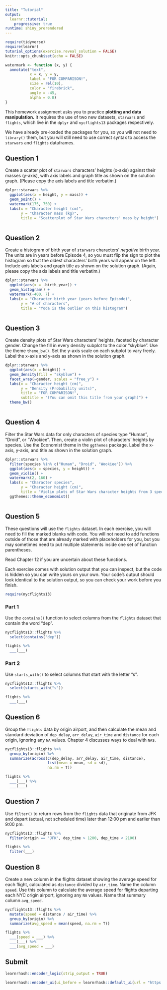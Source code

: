 ```yaml
---
title: "Tutorial"
output:
  learnr::tutorial:
    progressive: true
runtime: shiny_prerendered
---
```


```r
require(tidyverse)
require(learnr)
tutorial_options(exercise.reveal_solution = FALSE)
knitr::opts_chunk$set(echo = FALSE)

watermark <- function (x, y) {
  annotate("text",
           x = x, y = y,
           label = "FOR COMPARISON!",
           size = rel(10),
           color = "firebrick",
           angle = -45,
           alpha = 0.8)
}
```

This homework assignment asks you to practice **plotting and data manipulation.** It requires the use of two new datasets, `starwars` and `flights`, which live in the `dplyr` and `nycflights13` packages respectively.

We have already pre-loaded the packages for you, so you will not need to `library()` them, but you will still need to use correct syntax to access the `starwars` and `flights` dataframes.

## Question 1

Create a scatter plot of `starwars` characters' heights (x-axis) against their masses (y-axis), with axis labels and graph title as shown on the solution graph. (Please copy the axis labels and title verbatim.)

```r
dplyr::starwars %>% 
  ggplot(aes(x = height, y = mass)) +
  geom_point() +
  watermark(175, 750) +
  labs(x = "Character height (cm)",
       y = "Character mass (kg)",
       title = "Scatterplot of Star Wars characters' mass by height")
```

```r

```

## Question 2

Create a histogram of birth year of `starwars` characters' _negative_ birth year. The units are in years before Episode 4, so you must flip the sign to plot the histogram so that the oldest characters' birth years will appear on the left. Include axis labels and graph title as shown on the solution graph. (Again, please copy the axis labels and title verbatim.)

```r
dplyr::starwars %>% 
  ggplot(aes(x = -birth_year)) +
  geom_histogram() +
  watermark(-400, 7) +
  labs(x = "Character birth year (years before Episode)",
       y = "# of characters",
       title = "Yoda is the outlier on this histogram")
```

```r

```

## Question 3

Create density plots of Star Wars characters' heights, faceted by character gender. Change the fill in every density subplot to the color "skyblue". Use the theme `theme_bw()`. Set the y-axis scale on each subplot to vary freely. Label the x-axis and y-axis as shown in the solution graph.

```r
dplyr::starwars %>% 
  ggplot(aes(x = height)) +
  geom_density(fill = "skyblue") +
  facet_wrap(~gender, scales = "free_y") +
  labs(x = "Character height (cm)",
       y = "Density (Probability units)",
       title = "FOR COMPARISON!",
       subtitle = "(You can omit this title from your graph)") +
  theme_bw()
```

```r

```

## Question 4

Filter the Star Wars data for only characters of species type "Human", "Droid", or "Wookiee". Then, create a violin plot of characters' heights by species. Use the Economist theme in the `ggthemes` package. Label the x-axis, y-axis, and title as shown in the solution graph.

```r
dplyr::starwars %>% 
  filter(species %in% c("Human", "Droid", "Wookiee")) %>% 
  ggplot(aes(x = species, y = height)) +
  geom_violin() +
  watermark(2, 160) +
  labs(x = "Character species",
       y = "Character height (cm)",
       title = "Violin plots of Star Wars character heights from 3 species") +
  ggthemes::theme_economist()
```

```r

```

## Question 5

These questions will use the `flights` dataset. In each exercise, you will need to fill the marked blanks with code. You will not need to add functions outside of those that are already marked with placeholders for you, but you may sometimes need to put multiple statements inside one set of function parentheses.

Read Chapter 12 if you are uncertain about these functions.

Each exercise comes with solution output that you can inspect, but the code is hidden so you can write yours on your own. Your code's output should look identical to the solution output, so you can check your work before you finish.

```r
require(nycflights13)
```


### Part 1

Use the `contains()` function to select columns from the `flights` dataset that contain the word "dep".

```r
nycflights13::flights %>% 
  select(contains("dep"))
```

```r
flights %>%
  ___(___)
```

### Part 2

Use `starts_with()` to select columns that start with the letter "s". 

```r
nycflights13::flights %>% 
  select(starts_with("s"))
```

```r
flights %>%
  ___(___)
```

## Question 6

Group the `flights` data by origin airport, and then calculate the mean and standard deviation of `dep_delay`, `arr_delay`, `air_time` and `distance` for each origin, ignoring any `NA` values. Chapter 4 discusses ways to deal with `NA`s.

```r
nycflights13::flights %>% 
  group_by(origin) %>% 
  summarize(across(c(dep_delay, arr_delay, air_time, distance),
                   list(mean = mean, sd = sd), 
                   na.rm = T))
```

```r
flights %>%
  ___(___) %>% 
  ___(___)
```

## Question 7

Use `filter()` to return rows from the `flights` data that originate from JFK and depart (actual, not scheduled time) later than 12:00 pm and earlier than 9:00 pm.

```r
nycflights13::flights %>% 
  filter(origin == "JFK", dep_time > 1200, dep_time < 2100)
```

```r
flights %>%
  filter(___)
```

## Question 8

Create a new column in the flights dataset showing the average speed for each flight, calculated as `distance` divided by `air_time`. Name the column `speed`. Use this column to calculate the average speed for flights departing each NYC origin airport, ignoring any `NA` values. Name that summary column `avg_speed`.

```r
nycflights13::flights %>% 
  mutate(speed = distance / air_time) %>% 
  group_by(origin) %>% 
  summarize(avg_speed = mean(speed, na.rm = T))
```

```r
flights %>%
  ___(speed = ___) %>% 
  ___(___) %>% 
  ___(avg_speed = ___)
```

## Submit

```r
learnrhash::encoder_logic(strip_output = TRUE)
```

```r
learnrhash::encoder_ui(ui_before = learnrhash::default_ui(url = "https://courseworks2.columbia.edu/courses/140180/assignments/673024"))
```
